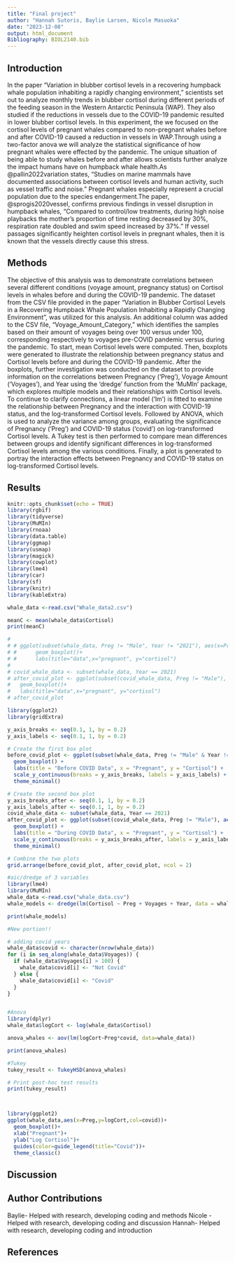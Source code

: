 ```yaml
---
title: "Final project"
author: "Hannah Sutoris, Baylie Larsen, Nicole Masuoka"
date: "2023-12-08"
output: html_document
Bibliography: BIOL2140.bib
---
```


## Introduction
In the paper "Variation in blubber cortisol levels in a recovering humpback whale population inhabiting a rapidly changing environment," scientists set out to analyze monthly trends in blubber cortisol during different periods of the feeding season in the Western Antarctic Peninsula (WAP). They also studied if the reductions in vessels due to the COVID-19 pandemic resulted in lower blubber cortisol levels. In this experiment, the we focused on the cortisol levels of pregnant whales compared to non-pregnant whales before and after COVID-19 caused a reduction in vessels in WAP.Through using a two-factor anova we will analyze the statistical significance of how pregnant whales were effected by the pandemic. 
The unique situation of being able to study whales before and after allows scientists further analyze the impact humans have on humpback whale health.As @pallin2022variation states, "Studies on marine mammals have documented associations between cortisol levels and human activity, such as vessel traffic and noise." Pregnant whales especially represent a crucial population due to the species endangerment.The paper, @sprogis2020vessel, confirms previous findings in vessel disruption in humpback whales, "Compared to control/low treatments, during high noise playbacks the mother’s proportion of time resting decreased by 30%, respiration rate doubled and swim speed increased by 37%." If vessel passages significantly heighten cortisol levels in pregnant whales, then it is known that the vessels directly cause this stress. 


## Methods
The objective of this analysis was to demonstrate correlations between several different conditions (voyage amount, pregnancy status) on Cortisol levels in whales before and during the COVID-19 pandemic. The dataset from the CSV file provided in the paper “Variation in Blubber Cortisol Levels in a Recovering Humpback Whale Population Inhabiting a Rapidly Changing Environment”, was utilized for this analysis. An additional column was added to the CSV file, "Voyage_Amount_Category," which identifies the samples based on their amount of voyages being over 100 versus under 100, corresponding respectively to voyages pre-COVID pandemic versus during the pandemic. To start, mean Cortisol levels were computed. Then, boxplots were generated to illustrate the relationship between pregnancy status and Cortisol levels before and during the COVID-19 pandemic. After the boxplots, further investigation was conducted on the dataset to provide information on the correlations between Pregnancy ('Preg'), Voyage Amount ('Voyages'), and Year using the 'dredge' function from the 'MuMIn' package, which explores multiple models and their relationships with Cortisol levels. To continue to clarify connections, a linear model ('lm') is fitted to examine the relationship between Pregnancy and the interaction with COVID-19 status, and the log-transformed Cortisol levels. Followed by ANOVA, which is used to analyze the variance among groups, evaluating the significance of Pregnancy ('Preg') and COVID-19 status ('covid') on log-transformed Cortisol levels. A Tukey test is then performed to compare mean differences between groups and identify significant differences in log-transformed Cortisol levels among the various conditions. Finally, a plot is generated to portray the interaction effects between Pregnancy and COVID-19 status on log-transformed Cortisol levels.



## Results


```r
knitr::opts_chunk$set(echo = TRUE)
library(rgbif)
library(tidyverse)
library(MuMIn)
library(rnoaa)
library(data.table)
library(ggmap)
library(usmap)
library(magick)
library(cowplot)
library(lme4)
library(car)
library(sf)
library(knitr)
library(kableExtra)
```

```r
whale_data <-read.csv("Whale_data2.csv")

meanC <- mean(whale_data$Cortisol)
print(meanC)

# 
# # ggplot(subset(whale_data, Preg != "Male", Year != "2021"), aes(x=Preg, y=Cortisol, fill=Preg))+
# #      geom_boxplot()+
# #      labs(title="data",x="pregnant", y="cortisol")
# 
# covid_whale_data <- subset(whale_data, Year == 2021)
# after_covid_plot <- ggplot(subset(covid_whale_data, Preg != "Male"), aes(x=Preg, y=Cortisol, fill=Preg))+
#   geom_boxplot()+
#   labs(title="data",x="pregnant", y="cortisol")
# after_covid_plot

library(ggplot2)
library(gridExtra)

y_axis_breaks <- seq(0.1, 1, by = 0.2)
y_axis_labels <- seq(0.1, 1, by = 0.2)

# Create the first box plot
before_covid_plot <- ggplot(subset(whale_data, Preg != "Male" & Year != 2021), aes(x = Preg, y = Cortisol, fill = Preg)) +
  geom_boxplot() +
  labs(title = "Before COVID Data", x = "Pregnant", y = "Cortisol") +
  scale_y_continuous(breaks = y_axis_breaks, labels = y_axis_labels) +
  theme_minimal()

# Create the second box plot
y_axis_breaks_after <- seq(0.1, 1, by = 0.2)
y_axis_labels_after <- seq(0.1, 1, by = 0.2)
covid_whale_data <- subset(whale_data, Year == 2021)
after_covid_plot <- ggplot(subset(covid_whale_data, Preg != "Male"), aes(x = Preg, y = Cortisol, fill = Preg)) +
  geom_boxplot() +
  labs(title = "During COVID Data", x = "Pregnant", y = "Cortisol") +
  scale_y_continuous(breaks = y_axis_breaks_after, labels = y_axis_labels_after) +
  theme_minimal()

# Combine the two plots
grid.arrange(before_covid_plot, after_covid_plot, ncol = 2)

#aic/dredge of 3 variables
library(lme4)
library(MuMIn)
whale_data <-read.csv("whale_data.csv")
whale_models <- dredge(lm(Cortisol ~ Preg + Voyages + Year, data = whale_data, na.action = "na.fail"))

print(whale_models)

#New portion!!

# adding covid years
whale_data$covid <- character(nrow(whale_data)) 
for (i in seq_along(whale_data$Voyages)) {
  if (whale_data$Voyages[i] > 100) {
    whale_data$covid[i] <- "Not Covid"
  } else {
    whale_data$covid[i] <- "Covid"
  }
}


#Anova
library(dplyr)
whale_data$logCort <- log(whale_data$Cortisol)

anova_whales <- aov(lm(logCort~Preg*covid, data=whale_data))

print(anova_whales)

#Tukey
tukey_result <- TukeyHSD(anova_whales)

# Print post-hoc test results
print(tukey_result)



library(ggplot2)
ggplot(whale_data,aes(x=Preg,y=logCort,col=covid))+
  geom_boxplot()+
  xlab("Pregnant")+
  ylab("Log Cortisol")+
  guides(color=guide_legend(title="Covid"))+
  theme_classic()
```

## Discussion



## Author Contributions
Baylie- Helped with research, developing coding and methods
Nicole - Helped with research, developing coding and discussion
Hannah- Helped with research, developing coding and introduction

## References